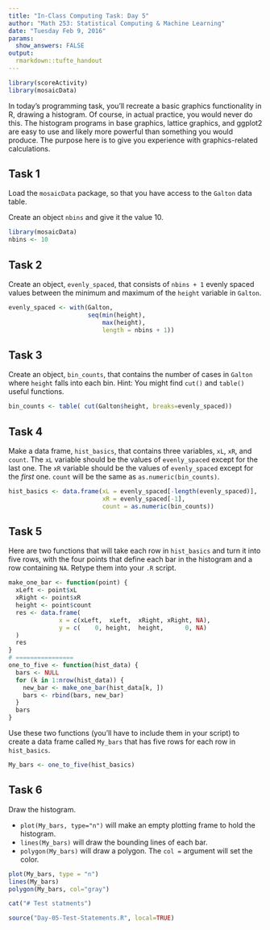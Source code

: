 ```yaml
---
title: "In-Class Computing Task: Day 5"
author: "Math 253: Statistical Computing & Machine Learning"
date: "Tuesday Feb 9, 2016"
params:
  show_answers: FALSE
output: 
  rmarkdown::tufte_handout
---
```


```r
library(scoreActivity)
library(mosaicData)
```

In today's programming task, you'll recreate a basic graphics functionality in R, drawing a histogram.  Of course, in actual practice, you would never do this.  The histogram programs in base graphics, lattice graphics, and ggplot2 are easy to use and likely more powerful than something you would produce.  The purpose here is to give you experience with graphics-related calculations.

## Task 1

Load the `mosaicData` package, so that you have access to the `Galton` data table.

Create an object `nbins` and give it the value 10.

```r
library(mosaicData)
nbins <- 10
```

## Task 2

Create an object, `evenly_spaced`, that consists of `nbins + 1` evenly spaced values between the minimum and maximum of the `height` variable in `Galton`.

```r
evenly_spaced <- with(Galton, 
                      seq(min(height), 
                          max(height), 
                          length = nbins + 1))
```

## Task 3

Create an object, `bin_counts`, that contains the number of cases in `Galton` where `height` falls into each bin.  Hint: You might find `cut()` and `table()` useful functions.

```r
bin_counts <- table( cut(Galton$height, breaks=evenly_spaced))
```

## Task 4

Make a data frame, `hist_basics`, that contains three variables, `xL`, `xR`, and `count`.  The `xL` variable should be the values of `evenly_spaced` except for the last one. The `xR` variable should be the values of `evenly_spaced` except for the *first* one.  `count` will be the same as `as.numeric(bin_counts)`. 

```r
hist_basics <- data.frame(xL = evenly_spaced[-length(evenly_spaced)],
                          xR = evenly_spaced[-1],
                          count = as.numeric(bin_counts))
```

\newpage

## Task 5

Here are two functions that will take each row in `hist_basics` and turn it into five rows, with the four points that define each bar in the histogram and a row containing `NA`.  Retype them into your `.R` script.

```r
make_one_bar <- function(point) {
  xLeft <- point$xL
  xRight <- point$xR
  height <- point$count
  res <- data.frame(
              x = c(xLeft,  xLeft,  xRight, xRight, NA),
              y = c(    0, height,  height,      0, NA)
  )
  res
}
# ================
one_to_five <- function(hist_data) {
  bars <- NULL
  for (k in 1:nrow(hist_data)) {
    new_bar <- make_one_bar(hist_data[k, ])
    bars <- rbind(bars, new_bar)
  }
  bars
}
```

Use these two functions (you'll have to include them in your script) to create a data frame called `My_bars` that has five rows for each row in `hist_basics`.

```r
My_bars <- one_to_five(hist_basics)
```

## Task 6

Draw the histogram.

* `plot(My_bars, type="n")` will make an empty plotting frame to hold the histogram.
* `lines(My_bars)` will draw the bounding lines of each bar.
* `polygon(My_bars)` will draw a polygon.  The `col = ` argument will set the color.

```r
plot(My_bars, type = "n")
lines(My_bars)
polygon(My_bars, col="gray")
```

```r
cat("# Test statments")
```

```r
source("Day-05-Test-Statements.R", local=TRUE)
```
